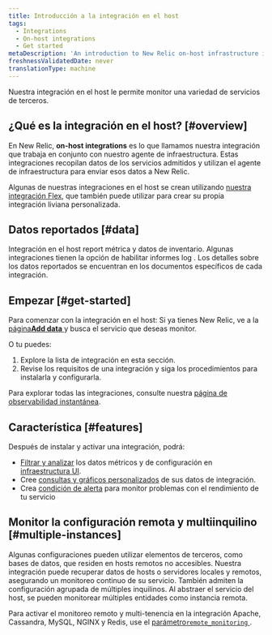 ```yaml
---
title: Introducción a la integración en el host
tags:
  - Integrations
  - On-host integrations
  - Get started
metaDescription: 'An introduction to New Relic on-host infrastructure integrations, which instrument and report data from various third-party services.'
freshnessValidatedDate: never
translationType: machine
---
```


Nuestra integración en el host le permite monitor una variedad de servicios de terceros.

## ¿Qué es la integración en el host? [#overview]

En New Relic, <DoNotTranslate>**on-host integrations**</DoNotTranslate> es lo que llamamos nuestra integración que trabaja en conjunto con nuestro agente de infraestructura. Estas integraciones recopilan datos de los servicios admitidos y utilizan el agente de infraestructura para enviar esos datos a New Relic.

Algunas de nuestras integraciones en el host se crean utilizando [nuestra integración Flex](/docs/infrastructure/host-integrations/host-integrations-list/flex-integration-tool-build-your-own-integration), que también puede utilizar para crear su propia integración liviana personalizada.

## Datos reportados [#data]

Integración en el host report métrica y datos de inventario. Algunas integraciones tienen la opción de habilitar informes log . Los detalles sobre los datos reportados se encuentran en los documentos específicos de cada integración.

## Empezar [#get-started]

Para comenzar con la integración en el host: Si ya tienes New Relic, ve a la [página<DoNotTranslate>**Add data**</DoNotTranslate> ](https://one.newrelic.com/marketplace)y busca el servicio que deseas monitor.

O tu puedes:

1. Explore la lista de integración en esta sección.
2. Revise los requisitos de una integración y siga los procedimientos para instalarla y configurarla.

Para explorar todas las integraciones, consulte nuestra [página de observabilidad instantánea](https://newrelic.com/instant-observability).

## Característica [#features]

Después de instalar y activar una integración, podrá:

* [Filtrar y analizar](/docs/infrastructure/integrations/find-use-infrastructure-integration-data) los datos métricos y de configuración en [infraestructura UI](/docs/infrastructure/new-relic-infrastructure/getting-started/introduction-new-relic-infrastructure).
* Cree [consultas y gráficos personalizados](/docs/using-new-relic/data/understand-data/query-new-relic-data) de sus datos de integración.
* Crea [condición de alerta](/docs/alerts/new-relic-alerts/getting-started/alerts-glossary#alert-condition) para monitor problemas con el rendimiento de tu servicio

## Monitor la configuración remota y multiinquilino [#multiple-instances]

Algunas configuraciones pueden utilizar elementos de terceros, como bases de datos, que residen en hosts remotos no accesibles. Nuestra integración puede recuperar datos de hosts o servidores locales y remotos, asegurando un monitoreo continuo de su servicio. También admiten la configuración agrupada de múltiples inquilinos. Al abstraer el servicio del host, se pueden monitorear múltiples entidades como instancia remota.

Para activar el monitoreo remoto y multi-tenencia en la integración Apache, Cassandra, MySQL, NGINX y Redis, use el [parámetro`remote_monitoring` ](/docs/infrastructure/host-integrations/understand-use-data/remote-monitoring-host-integrations).